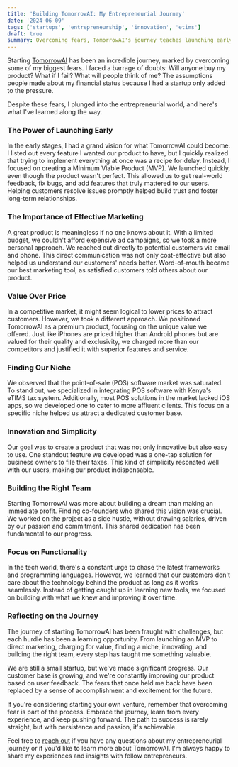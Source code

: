 ```yaml
---
title: 'Building TomorrowAI: My Entrepreneurial Journey'
date: '2024-06-09'
tags: ['startups', 'entrepreneurship', 'innovation', 'etims']
draft: true
summary: Overcoming fears, TomorrowAI's journey teaches launching early, innovative marketing, niche focus, value pricing, team building, and tech simplicity.
---
```


Starting [TomorrowAI](https://tomorrow.co.ke) has been an incredible journey, marked by overcoming some of my biggest fears. I faced a barrage of doubts: Will anyone buy my product? What if I fail? What will people think of me? The assumptions people made about my financial status because I had a startup only added to the pressure.

Despite these fears, I plunged into the entrepreneurial world, and here's what I've learned along the way.

### The Power of Launching Early

In the early stages, I had a grand vision for what TomorrowAI could become. I listed out every feature I wanted our product to have, but I quickly realized that trying to implement everything at once was a recipe for delay. Instead, I focused on creating a Minimum Viable Product (MVP). We launched quickly, even though the product wasn't perfect. This allowed us to get real-world feedback, fix bugs, and add features that truly mattered to our users. Helping customers resolve issues promptly helped build trust and foster long-term relationships.

### The Importance of Effective Marketing

A great product is meaningless if no one knows about it. With a limited budget, we couldn't afford expensive ad campaigns, so we took a more personal approach. We reached out directly to potential customers via email and phone. This direct communication was not only cost-effective but also helped us understand our customers' needs better. Word-of-mouth became our best marketing tool, as satisfied customers told others about our product.

### Value Over Price

In a competitive market, it might seem logical to lower prices to attract customers. However, we took a different approach. We positioned TomorrowAI as a premium product, focusing on the unique value we offered. Just like iPhones are priced higher than Android phones but are valued for their quality and exclusivity, we charged more than our competitors and justified it with superior features and service.

### Finding Our Niche

We observed that the point-of-sale (POS) software market was saturated. To stand out, we specialized in integrating POS software with Kenya's eTIMS tax system. Additionally, most POS solutions in the market lacked iOS apps, so we developed one to cater to more affluent clients. This focus on a specific niche helped us attract a dedicated customer base.

### Innovation and Simplicity

Our goal was to create a product that was not only innovative but also easy to use. One standout feature we developed was a one-tap solution for business owners to file their taxes. This kind of simplicity resonated well with our users, making our product indispensable.

### Building the Right Team

Starting TomorrowAI was more about building a dream than making an immediate profit. Finding co-founders who shared this vision was crucial. We worked on the project as a side hustle, without drawing salaries, driven by our passion and commitment. This shared dedication has been fundamental to our progress.

### Focus on Functionality

In the tech world, there's a constant urge to chase the latest frameworks and programming languages. However, we learned that our customers don't care about the technology behind the product as long as it works seamlessly. Instead of getting caught up in learning new tools, we focused on building with what we knew and improving it over time.

### Reflecting on the Journey

The journey of starting TomorrowAI has been fraught with challenges, but each hurdle has been a learning opportunity. From launching an MVP to direct marketing, charging for value, finding a niche, innovating, and building the right team, every step has taught me something valuable.

We are still a small startup, but we've made significant progress. Our customer base is growing, and we're constantly improving our product based on user feedback. The fears that once held me back have been replaced by a sense of accomplishment and excitement for the future.

If you're considering starting your own venture, remember that overcoming fear is part of the process. Embrace the journey, learn from every experience, and keep pushing forward. The path to success is rarely straight, but with persistence and passion, it's achievable.

Feel free to [reach out](https://wa.me/254706076039) if you have any questions about my entrepreneurial journey or if you'd like to learn more about TomorrowAI. I'm always happy to share my experiences and insights with fellow entrepreneurs. 
